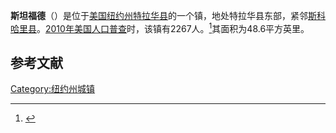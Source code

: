 {{Infobox settlement
|official_name            = 斯坦福德
|settlement_type          = 镇
|nickname                 = 
|motto                    =

<!-- Images -->
|image_skyline            = View of Stamford, New York, circa 1911.png
|imagesize                = 
|image_caption            =1911年左右的斯坦福德
|image_flag               = 
|image_seal               =

<!-- Maps -->
|pushpin_map            = New York
|pushpin_label          = 斯坦福德
|pushpin_label_position = 
|pushpin_map_caption    =
|pushpin_mapsize        =
|image_map                = 
|mapsize                  = 
|map_caption              =
|image_map1               = 
|mapsize1                 = 
|map_caption1             =

<!-- Location -->
|subdivision_type         = [[国家|国家]]
|subdivision_name         = [[美国|美国]]
|subdivision_type1        = [[美国行政区划|州]]
|subdivision_name1        = [[纽约州|纽约州]]
|subdivision_type2        = [[纽约州行政区划|县]]
|subdivision_name2        = [[特拉华县_(纽约州)|特拉华县]]
|government_footnotes     = 
|government_type          =
|established_title        = 
|established_date         =

<!-- Area -->
|unit_pref  =  Imperial
|area_footnotes           = 
|area_magnitude           = 
|area_total_km2           = 125.9
|area_land_km2            = 125.6
|area_water_km2           = 0.3
|area_total_sq_mi         = 
|area_land_sq_mi          = 
|area_water_sq_mi         =
|latd = 42| latm = 21| lats = 38| latNS = N
|longd = 74| longm = 37| longs = 58| longEW = W

<!-- Population -->
|population_as_of         = [[2010年美国人口普查|2010]]
|population_footnotes     = 
|population_total         = 2267
|population_density_km2   = 18.0
|population_density_sq_mi =

<!-- General information -->
|timezone                 = [[美国东部时间|EST]]
|utc_offset               = 
|timezone_DST             = 
|utc_offset_DST           = 
|elevation_footnotes      = 
|elevation_m              = 
|elevation_ft             = 1700

<!-- Area/postal codes & others -->
|postal_code_type         = [[美国邮政编码|邮政编码]]
|postal_code              = 12167, 13788
|area_code                = [[美国电话区号607|607]]
|website                  = {{URL|townofstamfordny.us}}
|footnotes                = 
}}
'''斯坦福德'''（{{lang-en|Stamford}}）是位于[[美国|美国]][[纽约州|纽约州]][[特拉华县_(纽约州)|特拉华县]]的一个镇，地处特拉华县东部，紧邻[[斯科哈里县_(纽约州)|斯科哈里县]]。[[2010年美国人口普查|2010年美国人口普查]]时，该镇有2267人。<ref name>{{cite web|url=http://factfinder2.census.gov|publisher=[[United_States_Census_Bureau|United States Census Bureau]]|title=American FactFinder|access-date=2021-12-20|archive-date=2013-09-11|archive-url=https://web.archive.org/web/20130911234518/http://factfinder2.census.gov/|dead-url=no}}</ref>其面积为48.6平方英里。

== 参考文献 ==
{{reflist}}

{{NY-stub}}
[[Category:纽约州城镇|Category:纽约州城镇]]